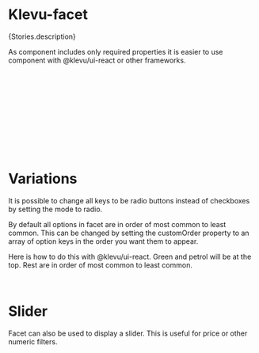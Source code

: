 
<Meta of={Stories} />

# Klevu-facet

<Markdown>{Stories.description}</Markdown>

<Canvas of={Stories.Facet} />

As component includes only required properties it is easier to use component with @klevu/ui-react or other frameworks.

```jsx
import React from "react"
import { KlevuFacet } from "@klevu/ui-react"
import { FilterManager } from "@klevu/core"

const manager = new FilterManager()

// Load the manager options with KlevuFetch or other method.

const MyComp = () => {
  return <KlevuFacet manager={manager} option={manager.options[0]} mode="checkbox" />
}
```

<Controls />

# Variations

It is possible to change all keys to be radio buttons instead of checkboxes by setting the mode to radio.

<Canvas of={Stories.FacetWithRadio} />

By default all options in facet are in order of most common to least common. This can be changed by setting the customOrder property to an array of option keys in the order you want them to appear.

Here is how to do this with @klevu/ui-react. Green and petrol will be at the top. Rest are in order of most common to least common.

<Canvas sourceState="none" of={Stories.CustomOrder} />

```jsx
<KlevuFacet manager={manager} option={manager.options[0]} customOrder={["green", "petrol"]} />
```

# Slider

Facet can also be used to display a slider. This is useful for price or other numeric filters.

<Canvas sourceState="none" of={Stories.Slider} />
